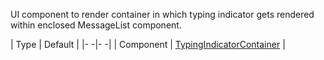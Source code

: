 UI component to render container in which typing indicator gets rendered within enclosed MessageList component.

| Type | Default |
|- -|- -|
| Component | [TypingIndicatorContainer](https://github.com/GetStream/stream-chat-react-native/blob/master/package/src/components/MessageList/TypingIndicatorContainer.tsx) |
